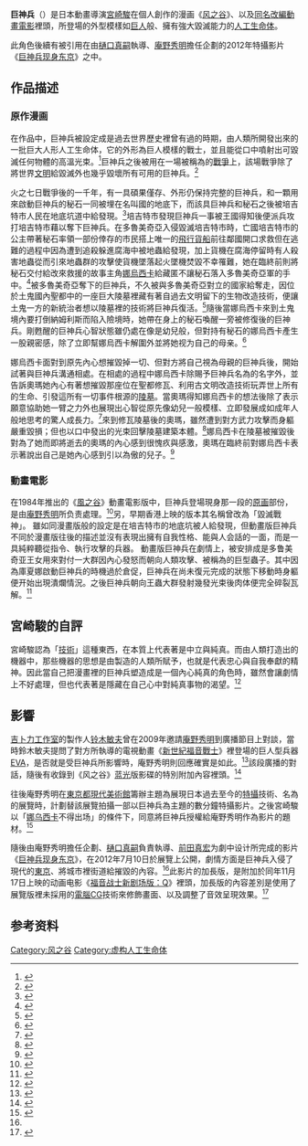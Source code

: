 {{Infobox animanga character
| name           = 巨神兵
| japanese       = 巨神兵
| kana           = きょしんへい
| romaji         = Kyoshinhei
| image          = Kyoshinhei.jpg
| imagesize      = 300px
| caption        = 在《[[風之谷_(電影)|風之谷]]》動畫版裡巨神兵登場的一幕
| creator        = [[宮崎駿|宮崎駿]]
| species        = 舊文明開發的巨型人工生命體
| aux1 name      = 特殊能力
| aux1           = 口中能射擊出高熱的破壞光束
}}
'''巨神兵'''（{{lang-ja|巨神兵}}）是日本動畫導演[[宮崎駿|宮崎駿]]在個人創作的漫画《[[風之谷_(漫畫)|风之谷]]》、以及[[風之谷_(電影)|同名改編動畫電影]]裡頭，所登場的外型模樣如[[巨人|巨人]]般、擁有強大毀滅能力的[[人工生命|人工生命体]]。

此角色後續有被引用在由[[樋口真嗣|樋口真嗣]]執導、[[庵野秀明|庵野秀明]]擔任企劃的2012年特攝影片《[[巨神兵现身东京|巨神兵现身东京]]》之中。

== 作品描述 ==
=== 原作漫画 ===
在作品中，巨神兵被設定成是過去世界歷史裡曾有過的{{nihongo|巨大產業文明|巨大産業文明}}時期，由人類所開發出來的一批巨大人形人工生命体，它的外形為巨人模樣的戰士，並且能從口中噴射出可毀滅任何物體的高溫光束。<ref>{{cite book |script-title=ja:《ロマンアルバム　風の谷のナウシカ》 |publisher=[[德間書店|德間書店]] |location=日本 |isbn=978-4-19-720155-6 |date=2001年11月10日 |chapter=〈{{lang|ja|風の谷のナウシカ事典}}〉|page=163頁}}</ref>巨神兵之後被用在一場被稱為{{nihongo|「火之七日」|火の七日間}}的[[戰爭|戰爭]]上，該場戰爭除了將世界[[文明|文明]]給毀滅外也幾乎毀壞所有可用的巨神兵。<ref>{{cite book |title=《[[風之谷_(漫畫)|風之谷1]]》 |publisher=[[台灣東販|台灣東販]] |author=[[宮崎駿|宮崎駿]] |location=台灣 |isbn=978-9-57-643172-2 |date=1995年7月20日 |page=78頁}}</ref>

火之七日戰爭後的一千年，有一具碩果僅存、外形仍保持完整的巨神兵，和一顆用來啟動巨神兵的秘石一同被埋在名叫{{nihongo|培吉特市|ペジテ市}}國的地底下，而該具巨神兵和秘石之後被培吉特市人民在地底坑道中給發現。<ref>{{cite book |title=《風之谷3》 |publisher=台灣東販 |author=宮崎駿 |location=台灣 |isbn=978-9-57-643211-8 |date=1995年9月20日 |page=16頁}}</ref>培吉特市發現巨神兵一事被王國{{nihongo|多魯美奇亞|トルメキア}}得知後便派兵攻打培吉特市藉以奪下巨神兵。在多魯美奇亞入侵毀滅培吉特市時，亡國培吉特市的公主{{nihongo|拉絲黛兒|ラステル}}帶著秘石率領一部份倖存的市民搭上唯一的[[飛艇_(輕航空器)|飛行貨船]]前往鄰國開口求救但在逃難的過程中因為遭到追殺躲進腐海中被地蟲給發現，加上貨機在腐海停留時有人殺害地蟲從而引來地蟲群的攻擊使貨機墜落起火墜機焚毀不幸罹難，她在臨終前則將秘石交付給改來救援的故事主角[[娜烏西卡|娜烏西卡]]給藏匿不讓秘石落入多魯美奇亞軍的手中。<ref>{{cite book |title=《風之谷1》 |publisher=台灣東販 |author=宮崎駿 |location=台灣 |isbn=978-9-57-643172-2 |date=1995年7月20日 |page=43至44頁}}</ref>被多魯美奇亞奪下的巨神兵，不久被與多魯美奇亞對立的國家{{nihongo|土鬼諸侯國聯合|土鬼諸侯国連合}}給奪走，因位於土鬼國內聖都{{nihongo|修瓦|シュワ}}中的一座巨大陵墓裡藏有著自過去文明留下的生物改造技術，便讓土鬼一方的新統治者{{nihongo|納姆利斯|ナムリス}}想以陵墓裡的技術將巨神兵復活。<ref>{{cite book |title=《風之谷5》 |publisher=台灣東販 |author=宮崎駿 |location=台灣 |isbn=978-9-57-643215-6 |date=1995年11月20日 |page=13頁}}</ref>隨後當娜烏西卡來到土鬼境內要打倒納姆利斯而陷入險境時，她帶在身上的秘石喚醒一旁被修復後的巨神兵。剛甦醒的巨神兵心智狀態雖仍處在像是幼兒般，但對持有秘石的娜烏西卡產生一股親密感，除了立即幫娜烏西卡解圍外並將她视为自己的母亲。<ref>{{cite book |title=《風之谷6》 |publisher=台灣東販 |author=宮崎駿 |location=台灣 |isbn=978-9-57-643216-3 |date=1995年12月20日 |page=164頁}}</ref>

娜烏西卡面對到原先內心想摧毀掉一切、但對方將自己視為母親的巨神兵後，開始試著與巨神兵溝通相處。在相處的過程中娜烏西卡除賜予巨神兵名為{{nihongo|「奧瑪」|オーマ}}的名字外，並告訴奧瑪她內心有著想摧毀那座位在聖都修瓦、利用古文明改造技術玩弄世上所有的生命、引發這所有一切事件根源的[[陵墓|陵墓]]。當奧瑪得知娜烏西卡的想法後除了表示願意協助她一臂之力外也展現出心智從原先像幼兒一般模樣、立即發展成如成年人般地思考的驚人成長力。<ref>{{cite book |title=《風之谷7》 |publisher=台灣東販 |author=宮崎駿 |location=台灣 |isbn=978-9-57-643217-0 |date=1996年1月20日 |page=34頁}}</ref>來到修瓦陵墓後的奧瑪，雖然遭到對方武力攻擊而身軀嚴重毀損；但也以口中發出的光束回擊陵墓建築本體。<ref>{{cite book |title=《風之谷7》 |publisher=台灣東販 |author=宮崎駿 |location=台灣 |isbn=978-9-57-643217-0 |date=1996年1月20日 |page=158至159頁}}</ref>娜烏西卡在陵墓被摧毀後對為了她而即將逝去的奧瑪的內心感到很愧疚與感激，奧瑪在臨終前對娜烏西卡表示著說出自己是她內心感到引以為傲的兒子。<ref>{{cite book |title=《風之谷7》 |publisher=台灣東販 |author=宮崎駿 |location=台灣 |isbn=978-9-57-643217-0 |date=1996年1月20日 |page=216頁}}</ref>

=== 動畫電影 ===
在1984年推出的《[[風之谷_(電影)|風之谷]]》動畫電影版中，巨神兵登場現身那一段的[[原画|原画]]部份，是由[[庵野秀明|庵野秀明]]所负责處理。<ref>{{cite book |script-title=ja:《ロマンアルバム　風の谷のナウシカ》 |publisher=德間書店 |location=日本 |isbn=978-4-19-720155-6 |date=2001年11月10日 |chapter=〈NAUSICAÄ INTERVIEW〉|page=110頁}}</ref>另，早期香港上映的版本其名稱曾改為「毀滅戰神」。
雖如同漫畫版般的設定是在培吉特市的地底坑被人給發現，但動畫版巨神兵不同於漫畫版往後的描述並沒有表現出擁有自我性格、能與人会話的一面，而是一具純粹聽從指令、執行攻擊的兵器。
動畫版巨神兵在劇情上，被安排成是多鲁美奇亚王女{{nihongo|库夏娜|クシャナ}}用來對付一大群因內心發怒而朝向人類攻擊、被稱為{{nihongo|「王蟲」|王蟲}}的巨型蟲子。其中因為庫夏娜啟動巨神兵的時機過於倉促，巨神兵在尚未復元完成的狀態下移動時身軀便开始出現潰爛情況。之後巨神兵朝向王蟲大群發射幾發光束後肉体便完全碎裂瓦解。<ref>{{cite book |script-title=ja:《ロマンアルバム　風の谷のナウシカ》 |publisher=德間書店 |location=日本 |isbn=978-4-19-720155-6 |date=2001年11月10日 |chapter=〈{{lang|ja|序の章}}〉|page=56頁}}</ref>

== 宮崎駿的自評 ==
宮崎駿認為「[[技術|技術]]」這種東西，在本質上代表著是中立與純真。而由人類打造出的機器中，那些機器的思想是由製造的人類所賦予，也就是代表忠心與自我奉獻的精神。因此當自己把漫畫裡的巨神兵塑造成是一個內心純真的角色時，雖然會讓劇情上不好處理，但也代表著是隱藏在自己心中對純真事物的渴望。<ref>{{cite book |title=《出發點 1979～1996》 |publisher=台灣東販 |author=宮崎駿 |location=台灣 |isbn=978-957-473-843-4 |date=2006年2月1日 |chapter=〈完成「風之谷」之今日〉 |page=502頁}}</ref>

== 影響 ==
[[吉卜力工作室|吉卜力工作室]]的製作人[[铃木敏夫|铃木敏夫]]曾在2009年邀請[[庵野秀明|庵野秀明]]到廣播節目上對談，當時鈴木敏夫提問了對方所執導的電視動畫《[[新世紀福音戰士|新世紀福音戰士]]》裡登場的巨人型兵器[[Evangelion|EVA]]，是否就是受巨神兵所影響時，庵野秀明則回應確實是如此。<ref>{{cite book |title=《順風而起》 |publisher=台灣東販 |author=[[鈴木敏夫|鈴木敏夫]] |location=台灣 |isbn=978-986-331-438-7 |date=2014年8月15日 |chapter=〈談庵野秀明 「沒有人知道」的庵野秀明〉 |page=337頁}}</ref>該段廣播的對話，隨後有收錄到《风之谷》[[Blu-ray_Disc|蓝光]]版影碟的特別附加內容{{nihongo|《娜乌西卡与福音战士！巨神兵的下落究竟是？》|ナウシカとエヴァンゲリオン!巨神兵の行方は?}}裡頭。<ref>{{Cite news |url=http://www.cinematoday.jp/page/N0024570 |script-title=ja:ジブリの鈴木プロデューサー、「エヴァンゲリオンは巨神兵だ」と新発見!? |work=Cinema Today |language=ja |date=2010年5月27日 |accessdate=2013年5月28日 |archive-date=2016年6月29日 |archive-url=https://web.archive.org/web/20160629123553/http://www.cinematoday.jp/page/N0024570 |dead-url=no }}</ref>

往後庵野秀明在[[東京都現代美術館|東京都現代美術館]]籌辦主題為展現日本過去至今的[[特攝|特攝]]技術、名為{{nihongo|「馆长 庵野秀明特摄博物馆 从迷你模型看昭和平成的技术」|館長 庵野秀明特撮博物館 ミニチュアで見る昭和平成の技}}的展覽時，計劃替該展覽拍攝一部以巨神兵為主題的數分鐘特攝影片。之後宮崎駿以「[[娜乌西卡|娜乌西卡]]不得出场」的條件下，同意將巨神兵授權給庵野秀明作為影片的題材。<ref name="eiga0510">{{Cite news |url=http://eiga.com/news/20120510/10/ |script-title=ja:庵野秀明が企画、吉卜力短編で“巨神兵”が実写化！ |publisher=映画.com |language=ja |date=2012年5月10日 |accessdate=2013年5月28日 |archive-date=2021年1月29日 |archive-url=https://web.archive.org/web/20210129123852/https://eiga.com/news/20120510/10/ |dead-url=no }}</ref>

隨後由庵野秀明擔任企劃、[[樋口真嗣|樋口真嗣]]負責執導、[[前田真宏|前田真宏]]为劇中设计所完成的影片《[[巨神兵现身东京|巨神兵现身东京]]》，在2012年7月10日於展覽上公開，劇情方面是巨神兵入侵了現代的[[東京|東京]]、將城市裡街道給摧毀的內容。<ref name="eiga0510"/>此影片的加長版，是附加於同年11月17日上映的动画电影《[[福音战士新剧场版：Q|福音战士新剧场版：Q]]》裡頭，加長版的內容差別是使用了展覽版裡未採用的[[计算机图形学|電腦CG]]技術來修飾畫面、以及調整了音效呈現效果。<ref>{{Cite news |url=https://cgworld.jp/regular/011-higuchi.html |script-title=ja:第11回：樋口真嗣（映画監督・特技監督） |work=CGWORLD.jp |author=野口光一 |language=ja |date=2013年3月13日 |accessdate=2018年3月9日 |archive-date=2021年2月2日 |archive-url=https://web.archive.org/web/20210202072944/https://cgworld.jp/regular/011-higuchi.html |dead-url=no }}</ref>

== 参考资料 ==
{{Reflist}}

{{風之谷}}
{{宮崎駿}}
{{Authority control}}

{{DEFAULTSORT:Kyoshinhei}}
[[Category:风之谷|Category:风之谷]]
[[Category:虚构人工生命体|Category:虚构人工生命体]]